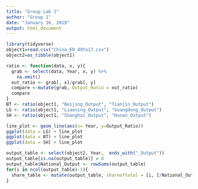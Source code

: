 ---
title: "Group Lab 1"
author: "Group 1"
date: "January 16, 2019"
output: html_document
---

```{r setup, warning=FALSE, echo=FALSE}
library(tidyverse)
object1=read.csv("China_EO_49to17.csv")
object2=as_tibble(object1)
```
```{r function, echo = FALSE}
ratio <- function(data, x, y){
  grab <- select(data, Year, x, y) %>%
    na.omit()
  out_ratio <- grab[, x]/grab[, y]
  compare <-mutate(grab, Output_Ratio = out_ratio)
  compare
}
BT <- ratio(object1, "Beijing_Output", "Tianjin_Output")
LG <- ratio(object1, "Liaoning_Output", "Guangdong_Output")
SH <- ratio(object1, "Shanghai_Output", "Hunan_Output")
```

```{r graph, echo = FALSE}
line_plot <- geom_line(aes(x= Year, y=Output_Ratio))
ggplot(data = LG) + line_plot
ggplot(data = BT) + line_plot
ggplot(data = SH) + line_plot
```

```{r shares, echo = FALSE}
output_table <- select(object2, Year,  ends_with("_Output"))
output_table[is.na(output_table)] = 0
output_table$National_Output <- rowSums(output_table)
for(i in ncol(output_table)-1){
  share_table <- mutate(output_table, shareoftotal = [i, ]/National_Output )
}
```
